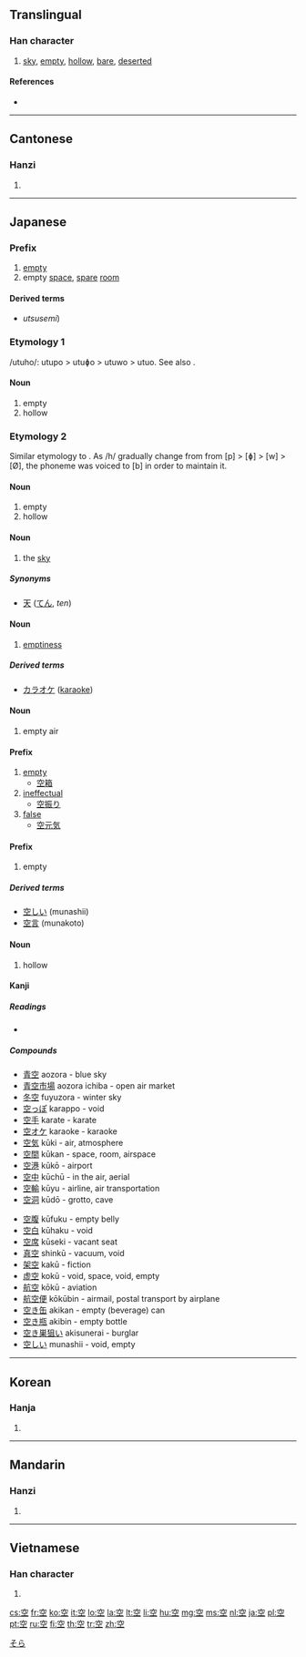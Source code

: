 ==Translingual==
{{stroke order|strokes=8}}

===Han character===
{{Han char|rn=116|rad=穴|as=03|sn=8|four=3010<sub>1</sub>|canj=十金一 (JCM)|ids=⿱[[穴]][[工]]}}

# [[sky]], [[empty]], [[hollow]], [[bare]], [[deserted]]

====References====
* {{Han ref|kx=0863.010|dkj=25415|dj=1289.080|hdz=42719.080|uh=7A7A|ud=31354|bh=AAC5|bd=43717}}

----

==Cantonese==

===Hanzi===
{{yue-hanzi|jyut=|y=hung1}}

# {{defn|lang=yue|sort=穴03}}

----

==Japanese==

===Prefix===
{{ja-pos|k|prefix|hira=うつ|rom=utsu}}

# [[empty]]
# empty [[space]], [[spare]] [[room]]

====Derived terms====
* {{l|ja|空蝉}} ''utsusemi'')

===Etymology 1===

/utuho/: utupo > utuɸo > utuwo > utuo. See also {{term|空|utsubo}}.

====Noun====
{{ja-noun|k|hira=うつお|hhira=うつほ|rom=utsuo}}

# empty
# hollow

===Etymology 2===

Similar etymology to {{term|空|utsuo}}. As /h/ gradually change from from [p] > [ɸ] > [w] > [Ø], the phoneme was voiced to [b] in order to maintain it.

====Noun====
{{ja-noun|k|hira=うつぼ|rom=utsubo}}

# empty
# hollow

====Noun====
{{ja-noun|k|hira=そら|rom=sora}}

# the [[sky]]

=====Synonyms=====
* [[天]] ([[てん]], ''ten'')

====Noun====
{{ja-noun|k|hira=から|rom=kara}}

# [[emptiness]]

=====Derived terms=====
* [[カラオケ]] ([[karaoke]])

====Noun====
{{ja-noun|k|hira=くう|rom=kū}}

# empty air

====Prefix====
{{ja-pos|k|prefix|hira=から|rom=kara}}

# [[empty]]
#* [[空箱]]
# [[ineffectual]]
#* [[空振り]]
# [[false]]
#* [[空元気]]

====Prefix====
{{ja-pos|k|prefix|hira=むな|rom=muna}}

# empty

=====Derived terms=====
* [[空しい]] (munashii)
* [[空言]] (munakoto)

====Noun====
{{ja-noun|k|hira=うろ|rom=uro}}

# hollow

====Kanji====
{{ja-kanji|grade=1|rs=穴03}}

=====Readings=====
* {{ja-readings|on=[[くう]] (''kū'')|kun=[[から]] (''kara''), [[あく]] (''aku''), [[そら]] (''sora''), [[すく]] (''suku'')}}

=====Compounds=====
{{top2}}
* [[青空]] aozora - blue sky
* [[青空市場]] aozora ichiba - open air market
* [[冬空]] fuyuzora - winter sky
* [[空っぽ]] karappo - void
* [[空手]] karate - karate
* [[空オケ]] karaoke - karaoke
* [[空気]] kūki - air, atmosphere
* [[空間]] kūkan - space, room, airspace
* [[空港]] kūkō - airport
* [[空中]] kūchū - in the air, aerial
* [[空輸]] kūyu - airline, air transportation
* [[空洞]] kūdō - grotto, cave
{{mid2}}
* [[空腹]] kūfuku - empty belly
* [[空白]] kūhaku - void
* [[空席]] kūseki - vacant seat
* [[真空]] shinkū - vacuum, void
* [[架空]] kakū - fiction
* [[虚空]] kokū - void, space, void, empty
* [[航空]] kōkū - aviation
* [[航空便]] kōkūbin - airmail, postal transport by airplane
* [[空き缶]] akikan - empty (beverage) can
* [[空き瓶]] akibin - empty bottle
* [[空き巣狙い]] akisunerai - burglar
* [[空しい]] munashii - void, empty
{{bottom}}

[[Category:1000 Japanese basic words|そら]]

----

==Korean==

===Hanja===
{{ko-hanja|hangeul=[[공]]|eumhun=빌|rv=gong|mr=kong|y=kong|ehrv=bil}}

# {{defn|lang=ko|sort=穴03}}

----

==Mandarin==

===Hanzi===
{{cmn-hanzi|pin=[[kōng]] ([[kong1]]), [[kǒng]] ([[kong3]]), [[kòng]] ([[kong4]])|wg=k'ung<sup>1</sup>, k'ung<sup>3</sup>, k'ung<sup>4</sup>}}

# {{defn|lang=cmn|sort=穴03}}

----

==Vietnamese==

===Han character===
{{vi-hantu|[[không]], [[khỏng]], [[cung]], [[khung]]|rs=穴03}}

# {{defn|lang=vi|sort=穴03}}

[[cs:空]]
[[fr:空]]
[[ko:空]]
[[it:空]]
[[lo:空]]
[[la:空]]
[[lt:空]]
[[li:空]]
[[hu:空]]
[[mg:空]]
[[ms:空]]
[[nl:空]]
[[ja:空]]
[[pl:空]]
[[pt:空]]
[[ru:空]]
[[fi:空]]
[[th:空]]
[[tr:空]]
[[zh:空]]
